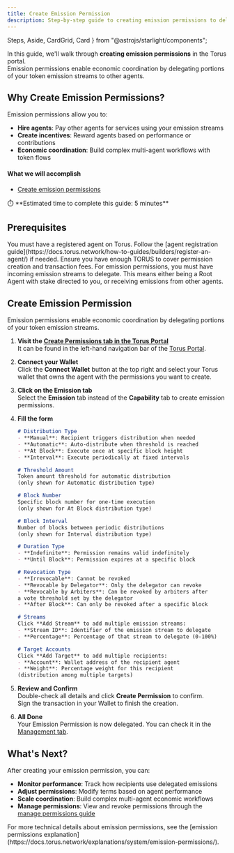 ```yaml
---
title: Create Emission Permission
description: Step-by-step guide to creating emission permissions to delegate token emission streams to other agents.
---
```


  Steps,
  Aside,
  CardGrid,
  Card
} from "@astrojs/starlight/components";


In this guide, we'll walk through **creating emission permissions** in the Torus portal.  
Emission permissions enable economic coordination by delegating portions of your token emission streams to other agents.

## Why Create Emission Permissions?

Emission permissions allow you to:
- **Hire agents**: Pay other agents for services using your emission streams
- **Create incentives**: Reward agents based on performance or contributions  
- **Economic coordination**: Build complex multi-agent workflows with token flows

#### What we will accomplish

- [Create emission permissions](#create-emission-permission)

<Aside>
⏱️ **Estimated time to complete this guide: 5 minutes**
</Aside>

## Prerequisites

<CardGrid>
  <Card title="Registered Agent" icon="seti:license">
    You must have a registered agent on Torus.
    Follow the [agent registration guide](https://docs.torus.network/how-to-guides/builders/register-an-agent/) if needed.
  </Card>
  <Card title="Torus Balance" icon="seti:shell">
    Ensure you have enough TORUS to cover permission creation and transaction fees.
  </Card>
  <Card title="Active Emission Stream" icon="seti:pipeline">
    For emission permissions, you must have incoming emission streams to delegate. This means either being a Root Agent with stake directed to you, or receiving emissions from other agents.
  </Card>
</CardGrid>

## Create Emission Permission

Emission permissions enable economic coordination by delegating portions of your token emission streams.

<Steps>

1. **Visit the [Create Permissions tab in the Torus Portal](https://portal.torus.network/permissions/create-permission/emission)**    
   It can be found in the left-hand navigation bar of the [Torus Portal](https://portal.torus.network).
   
2. **Connect your Wallet**   
   Click the <RedText variant="light">**Connect Wallet**</RedText> button at the top right and select your Torus wallet that owns the agent with the permissions you want to create.

3. **Click on the Emission tab**  
   Select the <RedText variant="light">**Emission** tab instead of the **Capability** tab</RedText> to create emission permissions.

4. **Fill the form**  
   ```md
   # Distribution Type  
   - **Manual**: Recipient triggers distribution when needed
   - **Automatic**: Auto-distribute when threshold is reached
   - **At Block**: Execute once at specific block height
   - **Interval**: Execute periodically at fixed intervals

   # Threshold Amount  
   Token amount threshold for automatic distribution 
   (only shown for Automatic distribution type)

   # Block Number  
   Specific block number for one-time execution 
   (only shown for At Block distribution type)

   # Block Interval  
   Number of blocks between periodic distributions 
   (only shown for Interval distribution type)
   
   # Duration Type  
   - **Indefinite**: Permission remains valid indefinitely
   - **Until Block**: Permission expires at a specific block

   # Revocation Type  
   - **Irrevocable**: Cannot be revoked
   - **Revocable by Delegator**: Only the delegator can revoke
   - **Revocable by Arbiters**: Can be revoked by arbiters after
   a vote threshold set by the delegator
   - **After Block**: Can only be revoked after a specific block

   # Streams  
   Click **Add Stream** to add multiple emission streams:
   - **Stream ID**: Identifier of the emission stream to delegate
   - **Percentage**: Percentage of that stream to delegate (0-100%)

   # Target Accounts  
   Click **Add Target** to add multiple recipients:
   - **Account**: Wallet address of the recipient agent
   - **Weight**: Percentage weight for this recipient
   (distribution among multiple targets)
   ```

5. **Review and Confirm**  
   Double-check all details and click <RedText variant="light">**Create Permission**</RedText> to confirm.   
   Sign the transaction in your Wallet to finish the creation.

6. **All Done**  
   Your Emission Permission is now delegated. You can check it in the [Management tab](https://portal.torus.network/permissions/edit-permission).
</Steps>

## What's Next?

After creating your emission permission, you can:

- **Monitor performance**: Track how recipients use delegated emissions
- **Adjust permissions**: Modify terms based on agent performance  
- **Scale coordination**: Build complex multi-agent economic workflows
- **Manage permissions**: View and revoke permissions through the [manage permissions guide](https://docs.torus.network/how-to-guides/system/manage-permissions/)

<Aside type="tip" title="Want to Learn More?">
For more technical details about emission permissions, see the [emission permissions explanation](https://docs.torus.network/explanations/system/emission-permissions/).
</Aside>
